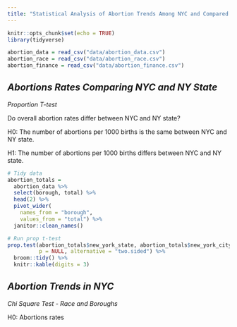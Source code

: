 ```yaml
---
title: "Statistical Analysis of Abortion Trends Among NYC and Compared to NY State"
---
```


```r
knitr::opts_chunk$set(echo = TRUE)
library(tidyverse)
```

```r
abortion_data = read_csv("data/abortion_data.csv")
abortion_race = read_csv("data/abortion_race.csv")
abortion_finance = read_csv("data/abortion_finance.csv")
```

## *Abortions Rates Comparing NYC and NY State*

*Proportion T-test*

Do overall abortion rates differ between NYC and NY state?

H0: The number of abortions per 1000 births is the same between NYC and NY state.

H1: The number of abortions per 1000 births differs between NYC and NY state.

```r
# Tidy data
abortion_totals =
  abortion_data %>%
  select(borough, total) %>%
  head(2) %>%
  pivot_wider(
    names_from = "borough",
    values_from = "total") %>%
  janitor::clean_names()

# Run prop t-test
prop.test(abortion_totals$new_york_state, abortion_totals$new_york_city,
          p = NULL, alternative = "two.sided") %>%
  broom::tidy() %>%
  knitr::kable(digits = 3)
```


## *Abortion Trends in NYC*

*Chi Square Test - Race and Boroughs*

H0: Abortions rates

```r

```


